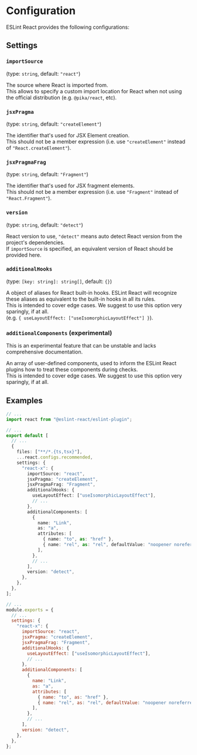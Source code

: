 
# Configuration

ESLint React provides the following configurations:

## Settings

### `importSource`

(type: `string`, default: `"react"`)

The source where React is imported from.\
This allows to specify a custom import location for React when not using the official distribution (e.g. `@pika/react`, etc).

### `jsxPragma`

(type: `string`, default: `"createElement"`)

The identifier that's used for JSX Element creation.\
This should not be a member expression (i.e. use `"createElement"` instead of `"React.createElement"`).

### `jsxPragmaFrag`

(type: `string`, default: `"Fragment"`)

The identifier that's used for JSX fragment elements.\
This should not be a member expression (i.e. use `"Fragment"` instead of `"React.Fragment"`).

### `version`

(type: `string`, default: `"detect"`)

React version to use, `"detect"` means auto detect React version from the project's dependencies.\
If `importSource` is specified, an equivalent version of React should be provided here.

### `additionalHooks`

(type: `[key: string]: string[]`, default: `{}`)

A object of aliases for React built-in hooks. ESLint React will recognize these aliases as equivalent to the built-in hooks in all its rules.\
This is intended to cover edge cases. We suggest to use this option very sparingly, if at all.\
(e.g. `{ useLayoutEffect: ["useIsomorphicLayoutEffect"] }`).

### `additionalComponents` (experimental)

<Warning>This is an experimental feature that can be unstable and lacks comprehensive documentation.</Warning>

An array of user-defined components, used to inform the ESLint React plugins how to treat these components during checks.\
This is intended to cover edge cases. We suggest to use this option very sparingly, if at all.

## Examples

<ESLintConfig>

<Config>

```ts twoslash filename="eslint.config.js"
// ...
import react from "@eslint-react/eslint-plugin";

// ...
export default [
  // ...
  {
    files: ["**/*.{ts,tsx}"],
    ...react.configs.recommended,
    settings: {
      "react-x": {
        importSource: "react",
        jsxPragma: "createElement",
        jsxPragmaFrag: "Fragment",
        additionalHooks: {
          useLayoutEffect: ["useIsomorphicLayoutEffect"],
          // ...
        },
        additionalComponents: [
          {
            name: "Link",
            as: "a",
            attributes: [
              { name: "to", as: "href" },
              { name: "rel", as: "rel", defaultValue: "noopener noreferrer" },
            ],
          },
          // ...
        ],
        version: "detect",
      },
    },
  },
];
```

</Config>

<Config>

```js filename=".eslintrc.js"
// ...
module.exports = {
  // ...
  settings: {
    "react-x": {
      importSource: "react",
      jsxPragma: "createElement",
      jsxPragmaFrag: "Fragment",
      additionalHooks: {
        useLayoutEffect: ["useIsomorphicLayoutEffect"],
        // ...
      },
      additionalComponents: [
        {
          name: "Link",
          as: "a",
          attributes: [
            { name: "to", as: "href" },
            { name: "rel", as: "rel", defaultValue: "noopener noreferrer" },
          ],
        },
        // ...
      ],
      version: "detect",
    },
  },
};
```

</Config>

</ESLintConfig>
